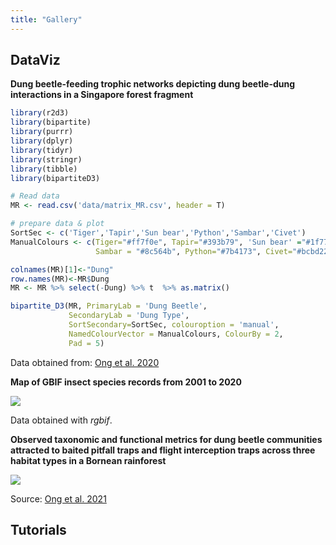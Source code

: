```yaml
---
title: "Gallery"
---
```


## DataViz

**Dung beetle-feeding trophic networks depicting dung beetle-dung interactions in a Singapore forest fragment**

```r
library(r2d3)
library(bipartite)
library(purrr) 
library(dplyr) 
library(tidyr) 
library(stringr)
library(tibble)
library(bipartiteD3)

# Read data
MR <- read.csv('data/matrix_MR.csv', header = T)

# prepare data & plot
SortSec <- c('Tiger','Tapir','Sun bear','Python','Sambar','Civet')
ManualColours <- c(Tiger="#ff7f0e", Tapir="#393b79", 'Sun bear' ="#1f77b4", 
                   Sambar = "#8c564b", Python="#7b4173", Civet="#bcbd22")

colnames(MR)[1]<-"Dung"
row.names(MR)<-MR$Dung
MR <- MR %>% select(-Dung) %>% t  %>% as.matrix()

bipartite_D3(MR, PrimaryLab = 'Dung Beetle',
             SecondaryLab = 'Dung Type',
             SortSecondary=SortSec, colouroption = 'manual',
             NamedColourVector = ManualColours, ColourBy = 2,
             Pad = 5)
```

Data obtained from: [Ong et al. 2020](https://onlinelibrary.wiley.com/doi/abs/10.1111/btp.12840)

**Map of GBIF insect species records from 2001 to 2020**

![](images/SEA_GBIF_map.jpg)

Data obtained with *rgbif*.

**Observed taxonomic and functional metrics for dung beetle communities attracted to baited pitfall traps and flight interception traps across three habitat types in a Bornean rainforest**

![](images/complete_metrics_raw.jpg)

Source: [Ong et al. 2021](https://onlinelibrary.wiley.com/doi/abs/10.1111/aec.13124)

## Tutorials
